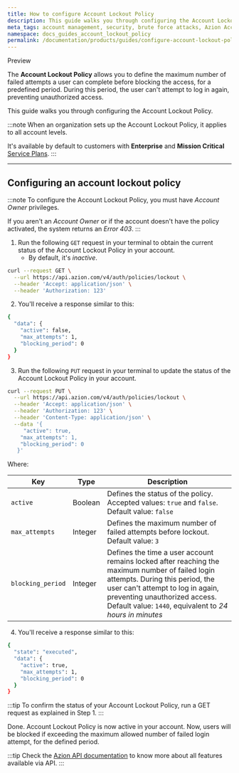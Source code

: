 ```yaml
---
title: How to configure Account Lockout Policy
description: This guide walks you through configuring the Account Lockout Policy to protect your account from unauthorized access. 
meta_tags: account management, security, brute force attacks, Azion Account Lockout Policy
namespace: docs_guides_account_lockout_policy
permalink: /documentation/products/guides/configure-account-lockout-policy/
---
```



<Tag severity="info" client:only="vue">Preview</Tag>

The **Account Lockout Policy** allows you to define the maximum number of failed attempts a user can complete before blocking the access, for a predefined period. During this period, the user can't attempt to log in again, preventing unauthorized access.

This guide walks you through configuring the Account Lockout Policy.

<LinkButton link="/en/documentation/products/accounts/account-lockout-policy/" label="Go to Account Lockout Policy reference" severity="secondary" target="_blank" />

:::note
When an organization sets up the Account Lockout Policy, it applies to all account levels.

It's available by default to customers with **Enterprise** and **Mission Critical** [Service Plans](https://www.azion.com/en/professional-services/).
:::

---

## Configuring an account lockout policy

:::note
To configure the Account Lockout Policy, you must have *Account Owner* privileges.

If you aren't an *Account Owner* or if the account doesn't have the policy activated, the system returns an *Error 403*.
:::

1. Run the following `GET` request in your terminal to obtain the current status of the Account Lockout Policy in your account. 
    - By default, it's *inactive*.

```bash
curl --request GET \
  --url https://api.azion.com/v4/auth/policies/lockout \
  --header 'Accept: application/json' \
  --header 'Authorization: 123'
```

2. You'll receive a response similar to this:

```bash
{
  "data": {
    "active": false,
    "max_attempts": 1,
    "blocking_period": 0
  }
}
```

3. Run the following `PUT` request in your terminal to update the status of the Account Lockout Policy in your account.

```bash
curl --request PUT \
  --url https://api.azion.com/v4/auth/policies/lockout \
  --header 'Accept: application/json' \
  --header 'Authorization: 123' \
  --header 'Content-Type: application/json' \
  --data '{
 	 "active": true,
  	"max_attempts": 1,
  	"blocking_period": 0
   }'
```

Where: 

| Key | Type | Description |
| ----------- | ----------- | ----------- |
| `active` | Boolean | Defines the status of the policy. Accepted values: `true` and `false`. Default value: `false`|
| `max_attempts` | Integer | Defines the maximum number of failed attempts before lockout. Default value: `3` |
| `blocking_period` | Integer | Defines the time a user account remains locked after reaching the maximum number of failed login attempts. During this period, the user can't attempt to log in again, preventing unauthorized access. Default value: `1440`, equivalent to *24 hours in minutes* |

4. You'll receive a response similar to this:

```bash
{
  "state": "executed",
  "data": {
    "active": true,
    "max_attempts": 1,
    "blocking_period": 0
  }
}
```

:::tip
To confirm the status of your Account Lockout Policy, run a GET request as explained in Step 1.
:::

Done. Account Lockout Policy is now active in your account. Now, users will be blocked if exceeding the maximum allowed number of failed login attempt, for the defined period.

:::tip
Check the [Azion API documentation](https://api.azion.com/) to know more about all features available via API.
:::